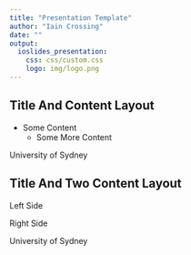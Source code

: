 ```yaml
---
title: "Presentation Template"
author: "Iain Crossing"
date: ""
output:
  ioslides_presentation: 
    css: css/custom.css
    logo: img/logo.png
---
```



## Title And Content Layout

- Some Content
    - Some More Content
    
<div class="footer"> University of Sydney </div>

## Title And Two Content Layout 

<div class="column-left">
Left Side  
</div>

<div class="column-right">
Right Side
</div>

<div class="footer"> University of Sydney </div>
